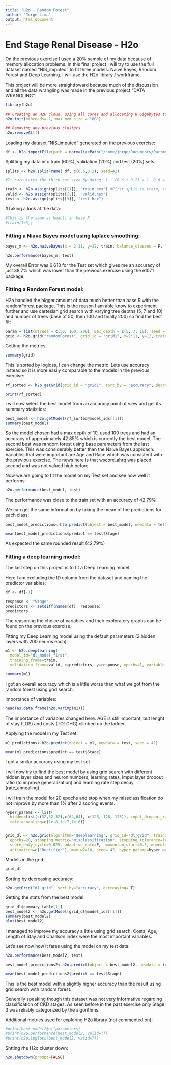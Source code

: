 ```yaml
---
title: "H2o - Random Forest"
author: "Jorge Lima"
output: html_document
---
```



# End Stage Renal Disease - H2o

On the previous exercise I used a 20% sample of my data because of memory allocation problems. In this final project I will try
to use the full dataset named "NIS_imputed" to fit three models: Naive Bayes, Random Forest and Deep Learning. 
I will use the H2o library / workframe.

This project will be more straightfoward because much of the discussion and all the data wrangling was made in 
the previous project "DATA WRANGLING".


```r
library(h2o)

## Creating an H2O cloud, using all cores and allocating 8 Gigabytes to memory 
h2o.init(nthreads=-1, max_mem_size = "8G")

## Removing any previous clusters
h2o.removeAll() 
```

Loading my dataset "NIS_imputed" generated on the previous exercise:

```r
df <- h2o.importFile(path = normalizePath("/home/jorge/Documents/Dartmouth_Fall_2019/Independent_Study_Prof_Ramesh/Renal_Class_HCUP/NIS_imputed.csv"))
```

Splitting my data into train (60%), validation (20%) and test (20%) sets:

```r
splits <- h2o.splitFrame( df, c(0.6,0.2), seed=42)    

#It calculates the third set size by doing: 1 - (0.6 + 0.2) = 1- 0.8 = 0.2

train <- h2o.assign(splits[[1]], "train.hex") #First split is train, second is validation, last one is test   
valid <- h2o.assign(splits[[2]], "valid.hex") 
test <- h2o.assign(splits[[3]], "test.hex")     
```

#Taking a look at the data:
```r
#This is the same as head() in base R
#train[1:5,]
```

### Fitting a Niave Bayes model using laplace smoothing:

```r
bayes_m <- h2o.naiveBayes(x = 2:11, y=12, train, balance_classes = F, laplace = 3, seed = 42)
```


```r
h2o.performance(bayes_m, test)
```

My overall Error was 0.613 for the Test set which gives me an accuracy of just 38.7% which was lower than the previous exercise using the e1071 package.



### Fitting a Random Forest model:

H2o handled the bigger amount of data much better than base R with the randomForest package. This is the reason I am able know to experiment further and use cartesian grid search with varying tree depths (5, 7 and 10) and number of trees (base of 50, then 100 and finally 200) so find the best fit:

```r
param = list(ntrees = c(50, 100, 200), max_depth = c(5, 7, 10), seed = 42)
grid <- h2o.grid("randomForest", grid_id = "grid1", x=2:11, y=12, training_frame = train, validation_frame = valid, hyper_params = param, balance_classes = TRUE)
```

Getting the metrics:
```r
summary(grid)
```
This is sorted by logloss, I can change the metric. Lets use accuracy instead so it is more easily comparable to the models in the previous exercise:

```r
rf_sorted <- h2o.getGrid(grid_id = "grid1", sort_by = "accuracy", decreasing = T)

print(rf_sorted)
```

I will now select the best model from an accuracy point of view and get its summary statistics:

```r
best_model <- h2o.getModel(rf_sorted@model_ids[[1]])
summary(best_model)
```

So the model chosen had a max depth of 10, used 100 trees and had an accuracy of approximately 42.85% which is currently the best model. The second best was random forest using base parameters from the last exercise. This was considerably better than the Naive Bayes approach. Variables that were important are Age and Race which was consistent with the previous exercise. The news here is that wscore_ahrq was placed second and was not valued high before. 



Now we are going to fit the model on my Test set and see how well it performs:

```r
h2o.performance(best_model, test)
```

The performance was close to the train set with an accuracy of 42.79%


We can get the same information by taking the mean of the predictions for each class:
```r
best_model_predictions<-h2o.predict(object = best_model, newdata = test)

mean(best_model_predictions$predict == test$Stage)
```
As expected the same rounded result (42.79%)



### Fitting a deep learning model:

The last step on this project is to fit a Deep Learning model.

Here I am excluding the ID column from the dataset and naming the predictor variables:
```r
df <- df[-1]

response <- "Stage"
predictors <- setdiff(names(df), response)
predictors
```

The reasoning the choice of variables and their exploratory graphs can be found on the previous exercise.

Fitting my Deep Learning model using the default parameters (2 hidden layers with 200 neuros each):

```r
m1 <- h2o.deeplearning(
  model_id="dl_model_first", 
  training_frame=train, 
  validation_frame=valid, x=predictors, y=response, epochs=1, variable_importances=T, seed = 42)
```

```r
summary(m1)
```

I got an overall accuracy which is a little worse than what we got from the random forest using grid search.


Importance of variables:

```r
head(as.data.frame(h2o.varimp(m1)))
```

The importance of variables changed here. AGE is still important, but lenght of stay (LOS) and costs (TOTCHG) climbed up the ladder.


Applying the model in my Test set:
```r
m1_predictions<-h2o.predict(object = m1, newdata = test, seed = 42)

mean(m1_predictions$predict == test$Stage)
```

I got a smilar accuracy using my test set.



I will now try to find the best model by using grid search with different hidden layer sizes and neuron numbers, learning rates, imput layer dropout ratio (to improve generalization) and learning rate step decay (rate_annealing).

I will train the model for 20 epochs and stop when my missclassification do not improve by more than 1% after 2 scoring events.

```r
hyper_params <- list(
  hidden=list(c(32,32,32),c(64,64), c(128, 128, 128)), input_dropout_ratio=c(0,0.1), rate=c(0.01,0.05),
  rate_annealing=c(1e-8,1e-7,1e-6))


grid_dl <- h2o.grid(algorithm="deeplearning", grid_id="dl_grid", training_frame=train, validation_frame=valid, x=predictors, y=response,
  epochs=20, stopping_metric="misclassification", stopping_tolerance=1e-2, stopping_rounds=2, score_validation_samples=10000,
  score_duty_cycle=0.025, adaptive_rate=F,  momentum_start=0.5, momentum_stable=0.9, momentum_ramp=1e7, l1=1e-5,l2=1e-5,
  activation=c("Rectifier"), max_w2=10, seed= 42, hyper_params=hyper_params)

```

Models in the grid:
```r
grid_dl
```

Sorting by decreasing accuracy:
```r
h2o.getGrid("dl_grid", sort_by="accuracy", decreasing= T)
```

Getting the stats from the best model:
```r
grid_dl@summary_table[1,]
best_model2 <- h2o.getModel(grid_dl@model_ids[[1]])
summary(best_model2)
plot(best_model2)
```

I managed to improve my accuracy a little using grid search. Costs, Age, Length of Stay and Charlson index were the most important variables. 

Let's see now how it fares using the model on my test data:

```r
h2o.performance(best_model2, test)
```


```r
best_model_predictions2<-h2o.predict(object = best_model2, newdata = test, seed =42)

mean(best_model_predictions2$predict == test$Stage)
```

This is the best model with a slightly higher accuracy than the result using grid search with random forest. 

Generally speaking though this dataset was not very informative regarding classification of CKD stages. As seen before in the past exercise only Stage 3 was reliably categorized by the algorithms.



Additional metrics used for exploring H2o library (not commented on):
```r
#print(best_model2@allparameters)
#print(h2o.performance(best_model2, valid=T))
#print(h2o.logloss(best_model2, valid=T))
```

Shtting rhe H2o cluster down:

```r
h2o.shutdown(prompt=FALSE)
```
